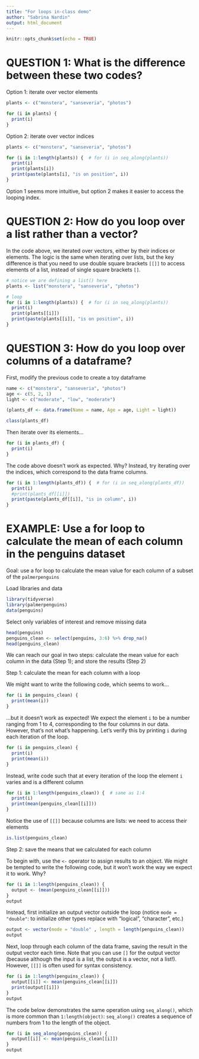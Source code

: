 ```yaml
---
title: "For loops in-class demo"
author: "Sabrina Nardin"
output: html_document
---
```


```r
knitr::opts_chunk$set(echo = TRUE)
```


# QUESTION 1: What is the difference between these two codes?

Option 1: iterate over vector elements
```r

plants <- c("monstera", "sanseveria", "photos")

for (i in plants) {
  print(i)
}
```

Option 2: iterate over vector indices
```r

plants <- c("monstera", "sanseveria", "photos")

for (i in 1:length(plants)) {  # for (i in seq_along(plants))
  print(i)
  print(plants[i])
  print(paste(plants[i], "is on position", i))
}
```

Option 1 seems more intuitive, but option 2 makes it easier to access the looping index. 


# QUESTION 2: How do you loop over a list rather than a vector?

In the code above, we iterated over vectors, either by their indices or elements. The logic is the same when iterating over lists, but the key difference is that you need to use double square brackets `[[]]` to access elements of a list, instead of single square brackets `[]`.
```r

# notice we are defining a list() here
plants <- list("monstera", "sanseveria", "photos")

# loop
for (i in 1:length(plants)) {  # for (i in seq_along(plants))
  print(i)
  print(plants[[i]])
  print(paste(plants[[i]], "is on position", i))
}
```


# QUESTION 3: How do you loop over columns of a dataframe? 

First, modify the previous code to create a toy dataframe
```r

name <- c("monstera", "sanseveria", "photos")
age <- c(5, 2, 1) 
light <- c("moderate", "low", "moderate")

(plants_df <- data.frame(Name = name, Age = age, Light = light)) 

class(plants_df)
```

Then iterate over its elements...
```r

for (i in plants_df) {
  print(i)
}
```

The code above doesn't work as expected. Why? 
Instead, try iterating over the indices, which correspond to the data frame columns.
```r

for (i in 1:length(plants_df)) {  # for (i in seq_along(plants_df))
  print(i)
  #print(plants_df[[i]])
  print(paste(plants_df[[i]], "is in column", i))
}

```


# EXAMPLE: Use a for loop to calculate the mean of each column in the penguins dataset

Goal: use a for loop to calculate the mean value for each column of a subset of the `palmerpenguins`

Load libraries and data
```r
library(tidyverse)
library(palmerpenguins)
data(penguins)
```

Select only variables of interest and remove missing data
```r
head(penguins)
penguins_clean <- select(penguins, 3:6) %>% drop_na()
head(penguins_clean)
```

We can reach our goal in two steps: calculate the mean value for each column in the data (Step 1); and store the results (Step 2)


Step 1: calculate the mean for each column with a loop

We might want to write the following code, which seems to work...
```r
for (i in penguins_clean) {
  print(mean(i))
}
```

...but it doesn't work as expected! We expect the element `i` to be a number ranging from 1 to 4, corresponding to the four columns in our data. However, that's not what's happening. Let's verify this by printing `i` during each iteration of the loop.
```r
for (i in penguins_clean) {
  print(i)
  print(mean(i))
}
```

Instead, write code such that at every iteration of the loop the element `i` varies and is a different column
```r
for (i in 1:length(penguins_clean)) {  # same as 1:4
  print(i)
  print(mean(penguins_clean[[i]]))
}
```

Notice the use of `[[]]` because columns are lists: we need to access their elements
```r
is.list(penguins_clean)
```


Step 2: save the means that we calculated for each column

To begin with, use the `<-` operator to assign results to an object.
We might be tempted to write the following code, but it won't work the way we expect it to work. Why?
```r
for (i in 1:length(penguins_clean)) {  
  output <- (mean(penguins_clean[[i]]))
}
output
```

Instead, first initialize an output vector outside the loop (notice `mode = "double"`: to initialize other types replace with "logical", "character", etc.)
```r
output <- vector(mode = "double" , length = length(penguins_clean)) 
output
```

Next, loop through each column of the data frame, saving the result in the output vector each time. Note that you can use `[]` for the output vector (because although the input is a list, the output is a vector, not a list!). However, `[[]]` is often used for syntax consistency.
```r
for (i in 1:length(penguins_clean)) {
  output[[i]] <- mean(penguins_clean[[i]])
  print(output[[i]])
}
output
```

The code below demonstrates the same operation using `seq_along()`, which is more common than `1:length(object)`: `seq_along()` creates a sequence of numbers from 1 to the length of the object.
```r
for (i in seq_along(penguins_clean)) {
  output[[i]] <- mean(penguins_clean[[i]])
}
output
```
